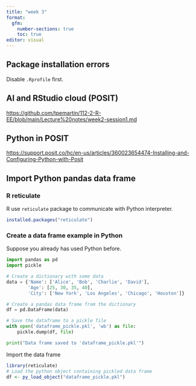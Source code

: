```yaml
---
title: "week 3"
format: 
  gfm:
    number-sections: true
    toc: true
editor: visual
---
```


## Package installation errors

Disable `.Rprofile` first.

## AI and RStudio cloud (POSIT)

<https://github.com/tpemartin/112-2-R-EE/blob/main/Lecture%20notes/week2-session1.md>

## Python in POSIT

<https://support.posit.co/hc/en-us/articles/360023654474-Installing-and-Configuring-Python-with-Posit>

## Import Python pandas data frame

### R reticulate

R use `reticulate` package to communicate with Python interpreter.

```r
installed.packages("reticulate")
```

### Create a data frame example in Python

Suppose you already has used Python before.

```python
import pandas as pd
import pickle

# Create a dictionary with some data
data = {'Name': ['Alice', 'Bob', 'Charlie', 'David'],
        'Age': [25, 30, 35, 40],
        'City': ['New York', 'Los Angeles', 'Chicago', 'Houston']}

# Create a pandas data frame from the dictionary
df = pd.DataFrame(data)

# Save the dataframe to a pickle file
with open('dataframe_pickle.pkl', 'wb') as file:
    pickle.dump(df, file)

print("Data frame saved to 'dataframe_pickle.pkl'")


```

Import the data frame

```r
library(reticulate)
# Load the python object containing pickled data frame
df <- py_load_object("dataframe_pickle.pkl")

```

## 
